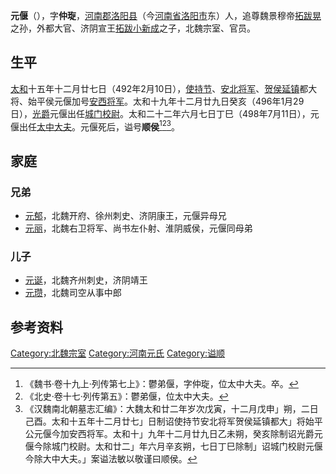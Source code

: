'''元偃'''（{{bd|460年代|| ？|  |}}），字'''仲琁'''，[[河南郡|河南郡]][[洛阳县|洛阳县]]（今[[河南省|河南省]][[洛阳市|洛阳市]]东）人，追尊魏景穆帝[[拓跋晃|拓跋晃]]之孙，外都大官、济阴宣王[[拓跋小新成|拓跋小新成]]之子，北魏宗室、官员。

==生平==
[[太和_(北魏)|太和]]十五年十二月廿七日（492年2月10日），[[使持节|使持节]]、[[安北将军|安北将军]]、[[贺侯延镇|贺侯延镇]]都大将、始平侯元偃加号[[安西将军|安西将军]]。太和十九年十二月廿九日癸亥（496年1月29日），[[光爵|光爵]]元偃出任[[城门校尉|城门校尉]]。太和二十二年六月七日丁巳（498年7月11日），元偃出任[[太中大夫|太中大夫]]。元偃死后，谥号'''顺侯'''<ref>《魏书·卷十九上·列传第七上》：鬱弟偃，字仲琁，位太中大夫。卒。</ref><ref>《北史·卷十七·列传第五》：鬱弟偃，位太中大夫。</ref><ref>《汉魏南北朝墓志汇编》：大魏太和廿二年岁次戊寅，十二月戊申」朔，二日己酉。太和十五年十二月廿七」日制诏使持节安北将军贺侯延镇都大」将始平公元偃今加安西将军。太和十」九年十二月廿九日乙未朔，癸亥除制诏光爵元偃今除城门校尉。太和廿二」年六月辛亥朔，七日丁巳除制」诏城门校尉元偃今除大中大夫。」案谥法敏以敬谨曰顺侯。</ref>。

==家庭==
===兄弟===
*[[元郁|元郁]]，北魏开府、徐州刺史、济阴康王，元偃异母兄
*[[元丽|元丽]]，北魏右卫将军、尚书左仆射、淮阴威侯，元偃同母弟

===儿子===
*[[元诞_(济阴王)|元诞]]，北魏齐州刺史，济阴靖王
*[[元瓒|元瓒]]，北魏司空从事中郎

==参考资料==
{{reflist}}

[[Category:北魏宗室|Category:北魏宗室]]
[[Category:河南元氏|Category:河南元氏]]
[[Category:谥顺|Category:谥顺]]